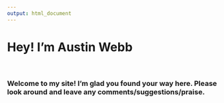 ```yaml
---
output: html_document
---
```


# Hey! I'm Austin Webb

<br>

### Welcome to my site! I'm glad you found your way here. Please look around and leave any comments/suggestions/praise.